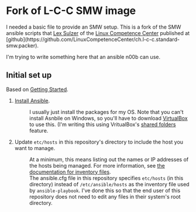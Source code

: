 = Fork of L-C-C SMW image =

I needed a basic file to provide an SMW setup. This is a fork of the SMW ansible scripts that [https://www.semantic-mediawiki.org/wiki/User:Lex Lex Sulzer] of the [http://www.linux-competence-center.ch/Informatikl%25F6sungen/Semantic-MediaWiki.htm Linux Competence Center] published at [github](https://github.com/LinuxCompetenceCenter/ch.l-c-c.standard-smw.packer).

I'm trying to write something here that an ansible n00b can use.

== Initial set up ==

Based on [http://docs.ansible.com/ansible/intro_getting_started.html Getting Started].

# [http://docs.ansible.com/ansible/intro_installation.html Install Ansible].
#: I usually just install the packages for my OS.  Note that you can't install Asnbile on Windows, so you'll have to download [https://www.virtualbox.org/ VirtualBox] to use this.  (I'm writing this using VritualBox's [https://www.virtualbox.org/manual/ch04.html#sharedfolders shared folders] feature.
# Update <tt>etc/hosts</tt> in this repository's directory to include the host you want to manage.
#: At a minimum, this means listing out the names or IP addresses of the hosts being managed.  For more information, see  [http://docs.ansible.com/ansible/intro_inventory.html the documentation for inventory files].
#:The ansible.cfg file in this repository specifies <tt>etc/hosts</tt> (in this directory) instead of <tt>/etc/ansible/hosts</tt> as the inventory file used by <tt>ansible-playbook</tt>.  I've done this so that the end user of this repository does not need to edit any files in their system's root directory.
